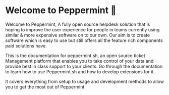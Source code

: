 # Welcome to Peppermint 🍵

Welcome to Peppermint, A fully open source helpdesk solution that is hoping to improve the user experience for people in teams
currently using similar & more expensive software on to our own. Our aim is to create software which is easy to use but still offers all the
feature rich components paid solutions have.

This is the documentation for peppermint.sh, an open source ticket Management platform that enables you to take control of your data and provide
best in class support to your clients.
Go through the documentation to learn how to use Peppermint.sh and how to develop extensions for it.

It covers everything from setup to usage and development methods to allow you to get the most out of Peppermint

